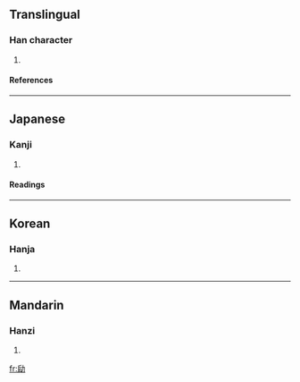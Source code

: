 ==Translingual==
===Han character===
{{Han char|rad=力|as=06|sn=8|four=|canj=竹口大尸 (HRKS), X竹口大尸 (XHRKS)}}
# {{defn|Han}}
====References====
{{Han ref|kx=0147.090|dkj=02331|dj=0331.180|hdz=10369.170|uh=52B6|ud=21174}}
----


==Japanese==
===Kanji===
{{ja-kanji|grade=|rs=力06}}
# {{defn|Japanese}} 
====Readings====
{{ja-readings|on=[[こう]] (kō), [[く]] (ku)|kun=[[つとめる]] (tsutomeru)}}
----
==Korean==
===Hanja===
{{ko-hanja|hangeul=구|rv=gu|mr=ku}}
# {{defn|Korean}}
----
==Mandarin==
===Hanzi===
{{cmn-hanzi|pin=jìn (jin4), kǒu (kou3)|wg=chin<sup>4</sup>, k'ou<sup>3</sup>}}
# {{defn|Mandarin}}

[[fr:劶]]
